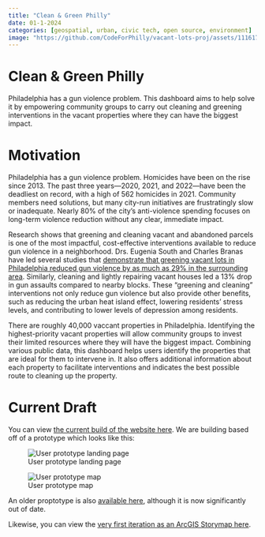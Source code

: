 ```yaml
---
title: "Clean & Green Philly"
date: 01-1-2024
categories: [geospatial, urban, civic tech, open source, environment]
image: "https://github.com/CodeForPhilly/vacant-lots-proj/assets/111617674/8cbf0b06-b299-49cd-8f9f-bbb714e55b44"
---
```

  
# Clean & Green Philly

Philadelphia has a gun violence problem. This dashboard aims to help solve it by empowering community groups to carry out cleaning and greening interventions in the vacant properties where they can have the biggest impact.

# Motivation

Philadelphia has a gun violence problem. Homicides have been on the rise since 2013. The past three years—2020, 2021, and 2022—have been the deadliest on record, with a high of 562 homicides in 2021. Community members need solutions, but many city-run initiatives are frustratingly slow or inadequate. Nearly 80% of the city’s anti-violence spending focuses on long-term violence reduction without any clear, immediate impact.

Research shows that greening and cleaning vacant and abandoned parcels is one of the most impactful, cost-effective interventions available to reduce gun violence in a neighborhood. Drs. Eugenia South and Charles Branas have led several studies that [demonstrate that greening vacant lots in Philadelphia reduced gun violence by as much as 29% in the surrounding area](https://www.pnas.org/doi/10.1073/pnas.1718503115). Similarly, cleaning and lightly repairing vacant houses led a 13% drop in gun assaults compared to nearby blocks. These “greening and cleaning” interventions not only reduce gun violence but also provide other benefits, such as reducing the urban heat island effect, lowering residents’ stress levels, and contributing to lower levels of depression among residents.

There are roughly 40,000 vaccant properties in Philadelphia. Identifying the highest-priority vacant properties will allow community groups to invest their limited resources where they will have the biggest impact. Combining various public data, this dashboard helps users identify the properties that are ideal for them to intervene in. It also offers additional information about each property to facilitate interventions and indicates the best possible route to cleaning up the property.

# Current Draft

You can view [the current build of the website here](https://vacant-lots-proj.vercel.app/). We are building based off of a prototype which looks like this:

![User prototype landing page](https://github.com/CodeForPhilly/vacant-lots-proj/assets/111617674/0776acde-9fe0-42a5-b8ab-6680525a31d7)

![User prototype map](https://github.com/CodeForPhilly/vacant-lots-proj/assets/111617674/8cbf0b06-b299-49cd-8f9f-bbb714e55b44)

An older proptotype is also [available here](https://nlebovits.github.io/dashboard_demo_website/more_info.html), although it is now significantly out of date. 

Likewise, you can view the [very first iteration as an ArcGIS Storymap here](https://storymaps.arcgis.com/stories/551f77d85a584705b97c41db7711ba1b).

